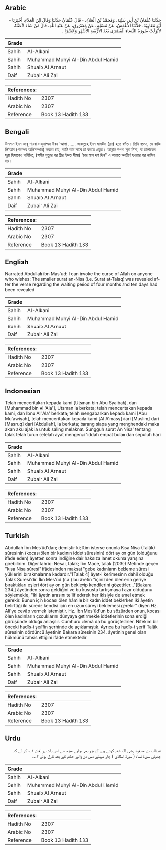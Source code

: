 ## Arabic


<div dir="rtl" lang="ar" style={{fontSize:'larger',backgroundColor:'#f8f9fa',padding:20}}>
حَدَّثَنَا عُثْمَانُ بْنُ أَبِي شَيْبَةَ، وَمُحَمَّدُ بْنُ الْعَلاَءِ، - قَالَ عُثْمَانُ حَدَّثَنَا وَقَالَ ابْنُ الْعَلاَءِ، أَخْبَرَنَا - أَبُو مُعَاوِيَةَ، حَدَّثَنَا الأَعْمَشُ، عَنْ مُسْلِمٍ، عَنْ مَسْرُوقٍ، عَنْ عَبْدِ اللَّهِ، قَالَ مَنْ شَاءَ لاَعَنْتُهُ لأُنْزِلَتْ سُورَةُ النِّسَاءِ الْقُصْرَى بَعْدَ الأَرْبَعَةِ الأَشْهُرِ وَعَشْرًا ‏.‏
</div>
<div style={{backgroundColor:'#f8f9fa',padding:20, marginBottom: 10}}><table> <thead> <tr> <th>Grade</th> <th></th> </tr> </thead> <tbody> <tr><td>Sahih</td><td>Al-Albani</td></tr><tr><td>Sahih</td><td>Muhammad Muhyi Al-Din Abdul Hamid</td></tr><tr><td>Sahih</td><td>Shuaib Al Arnaut</td></tr><tr><td>Daif</td><td>Zubair Ali Zai</td></tr></tbody></table><table> <thead> <tr> <th>References:</th> <th></th> </tr> </thead> <tbody><tr><td>Hadith No</td><td>2307</td></tr><tr><td>Arabic No</td><td>2307</td></tr><tr><td>Reference</td><td>Book 13 Hadith 133</td></tr></tbody></table></div>

## Bengali


<div dir="ltr" lang="bn" style={{fontSize:'larger',backgroundColor:'#f8f9fa',padding:20}}>
উসমান ইবন আবূ শায়বা ও মুহাম্মদ ইবন ‘আলা ...... আবদুল্লাহ্ ইবন মাসঊদ (রাঃ) হতে বর্ণিত। তিনি বলেন, যে ব্যক্তি লি‘আন (পরস্পর অভিসম্পাত) করতে চায়, আমি তার সাথে তা করতে প্রস্তুত। আল্লাহ শপথ! সূরা নিসা, যা তালাকের সূরা হিসাবেও পরিচিত, (স্বামীর মৃত্যুর পর স্ত্রীর ইদ্দত সীমা) "চার মাস দশ দিন" এ আয়াত অবতীর্ণ হওয়ার পর নাযিল হয়।
</div>
<div style={{backgroundColor:'#f8f9fa',padding:20, marginBottom: 10}}><table> <thead> <tr> <th>Grade</th> <th></th> </tr> </thead> <tbody> <tr><td>Sahih</td><td>Al-Albani</td></tr><tr><td>Sahih</td><td>Muhammad Muhyi Al-Din Abdul Hamid</td></tr><tr><td>Sahih</td><td>Shuaib Al Arnaut</td></tr><tr><td>Daif</td><td>Zubair Ali Zai</td></tr></tbody></table><table> <thead> <tr> <th>References:</th> <th></th> </tr> </thead> <tbody><tr><td>Hadith No</td><td>2307</td></tr><tr><td>Arabic No</td><td>2307</td></tr><tr><td>Reference</td><td>Book 13 Hadith 133</td></tr></tbody></table></div>

## English


<div dir="ltr" lang="en" style={{fontSize:'larger',backgroundColor:'#f8f9fa',padding:20}}>
Narrated Abdullah ibn Mas'ud: I can invoke the curse of Allah on anyone who wishes: The smaller surat an-Nisa (i.e. Surat at-Talaq) was revealed after the verse regarding the waiting period of four months and ten days had been revealed
</div>
<div style={{backgroundColor:'#f8f9fa',padding:20, marginBottom: 10}}><table> <thead> <tr> <th>Grade</th> <th></th> </tr> </thead> <tbody> <tr><td>Sahih</td><td>Al-Albani</td></tr><tr><td>Sahih</td><td>Muhammad Muhyi Al-Din Abdul Hamid</td></tr><tr><td>Sahih</td><td>Shuaib Al Arnaut</td></tr><tr><td>Daif</td><td>Zubair Ali Zai</td></tr></tbody></table><table> <thead> <tr> <th>References:</th> <th></th> </tr> </thead> <tbody><tr><td>Hadith No</td><td>2307</td></tr><tr><td>Arabic No</td><td>2307</td></tr><tr><td>Reference</td><td>Book 13 Hadith 133</td></tr></tbody></table></div>

## Indonesian


<div dir="ltr" lang="id" style={{fontSize:'larger',backgroundColor:'#f8f9fa',padding:20}}>
Telah menceritakan kepada kami [Utsman bin Abu Syaibah], dan [Muhammad bin Al 'Ala'], Utsman ia berkata; telah menceritakan kepada kami, dan Ibnu Al 'Ala' berkata; telah mengabarkan kepada kami [Abu Mu'awiyah], telah menceritakan kepada kami [Al A'masy] dari [Muslim] dari [Masruq] dari [Abdullah], ia berkata; barang siapa yang menghendaki maka akan aku ajak ia untuk saling melaknat. Sungguh surat An Nisa' tentang talak telah turun setelah ayat mengenai 'iddah empat bulan dan sepuluh hari
</div>
<div style={{backgroundColor:'#f8f9fa',padding:20, marginBottom: 10}}><table> <thead> <tr> <th>Grade</th> <th></th> </tr> </thead> <tbody> <tr><td>Sahih</td><td>Al-Albani</td></tr><tr><td>Sahih</td><td>Muhammad Muhyi Al-Din Abdul Hamid</td></tr><tr><td>Sahih</td><td>Shuaib Al Arnaut</td></tr><tr><td>Daif</td><td>Zubair Ali Zai</td></tr></tbody></table><table> <thead> <tr> <th>References:</th> <th></th> </tr> </thead> <tbody><tr><td>Hadith No</td><td>2307</td></tr><tr><td>Arabic No</td><td>2307</td></tr><tr><td>Reference</td><td>Book 13 Hadith 133</td></tr></tbody></table></div>

## Turkish


<div dir="ltr" lang="tr" style={{fontSize:'larger',backgroundColor:'#f8f9fa',padding:20}}>
Abdullah İbn Mes'üd'dan; demiştir ki; Kim isterse onunla Kısa Nisa (Talâk) sûresinin (kocası ölen bir kadının iddet süresinin) dört ay on gün (olduğunu ifâde eden) âyetten sonra indiğine dair haksıza lanet okuma yarışına girebilirim. Diğer tahric: Nesai, talak; İbn Mace, talak (2030) Metinde geçen "kısa Nisa sûresi" ifâdesinden maksat "gebe kadınların bekleme süresi yüklerini bırakmaları­na kadardır."[Talak 4] âyet-i kerîmesinin dahil olduğu Talâk Suresi'dir. İbn Mes'ûd (r.a.) bu âyetin "içinizden ölenlerin geriye bıraktıkları eşleri dört ay on gün bekleyip kendilerini gözetirler..."[Bakara 234.] âyetinden sonra geldiğini ve bu hususta tartışmaya hazır olduğunu söylemekle, "iki âyetin arasını te'lif ederek her ikisiyle de amel etmek gerekir. Bunun için kocası ölen hâmile bir kadın iddet beklerken iki âyetin belirttiği iki sürede kendisi için en uzun süreyi beklemesi gerekir" diyen Hz. Ali'ye cevâp vermek istemiştir. Hz. İbn Mes'ûd'un bu sözünden onun, kocası ölen kadınların çocuk­larını dünyaya getirmekle iddetlerinin sona erdiği görüşünde olduğu anla­şılır. Cumhuru ulemâ da bu görüştedirler. Nitekim bir önceki hadîs-i şerîfin şerhinde de açıklamıştık. Ayrıca bu hadîs-i şerîf Talâk sûresinin dördüncü âyetinin Bakara sû­resinin 234. âyetinin genel olan hükmünü tahsis ettiğini ifâde etmektedir
</div>
<div style={{backgroundColor:'#f8f9fa',padding:20, marginBottom: 10}}><table> <thead> <tr> <th>Grade</th> <th></th> </tr> </thead> <tbody> <tr><td>Sahih</td><td>Al-Albani</td></tr><tr><td>Sahih</td><td>Muhammad Muhyi Al-Din Abdul Hamid</td></tr><tr><td>Sahih</td><td>Shuaib Al Arnaut</td></tr><tr><td>Daif</td><td>Zubair Ali Zai</td></tr></tbody></table><table> <thead> <tr> <th>References:</th> <th></th> </tr> </thead> <tbody><tr><td>Hadith No</td><td>2307</td></tr><tr><td>Arabic No</td><td>2307</td></tr><tr><td>Reference</td><td>Book 13 Hadith 133</td></tr></tbody></table></div>

## Urdu


<div dir="rtl" lang="ur" style={{fontSize:'larger',backgroundColor:'#f8f9fa',padding:20}}>
عبداللہ بن مسعود رضی اللہ عنہ کہتے ہیں کہ جو بھی چاہے مجھ سے اس بات پر لعان ۱؎ کر لے کہ چھوٹی سورۃ نساء ( سورۃ الطلاق ) چار مہینے دس دن والے حکم کے بعد نازل ہوئی ۲؎۔
</div>
<div style={{backgroundColor:'#f8f9fa',padding:20, marginBottom: 10}}><table> <thead> <tr> <th>Grade</th> <th></th> </tr> </thead> <tbody> <tr><td>Sahih</td><td>Al-Albani</td></tr><tr><td>Sahih</td><td>Muhammad Muhyi Al-Din Abdul Hamid</td></tr><tr><td>Sahih</td><td>Shuaib Al Arnaut</td></tr><tr><td>Daif</td><td>Zubair Ali Zai</td></tr></tbody></table><table> <thead> <tr> <th>References:</th> <th></th> </tr> </thead> <tbody><tr><td>Hadith No</td><td>2307</td></tr><tr><td>Arabic No</td><td>2307</td></tr><tr><td>Reference</td><td>Book 13 Hadith 133</td></tr></tbody></table></div>
